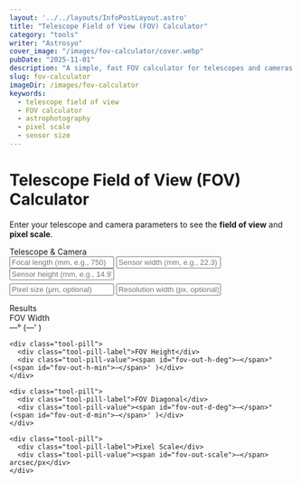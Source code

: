 ```yaml
---
layout: '../../layouts/InfoPostLayout.astro'
title: "Telescope Field of View (FOV) Calculator"
category: "tools"
writer: "Astrosyo"
cover_image: "/images/fov-calculator/cover.webp"
pubDate: "2025-11-01"
description: "A simple, fast FOV calculator for telescopes and cameras. Enter focal length and sensor size to get field of view and pixel scale."
slug: fov-calculator
imageDir: /images/fov-calculator
keywords:
  - telescope field of view
  - FOV calculator
  - astrophotography
  - pixel scale
  - sensor size
---
```


# Telescope Field of View (FOV) Calculator

Enter your telescope and camera parameters to see the **field of view** and **pixel scale**.

<div class="info-input-group">
  <label class="info-input-group-label">Telescope & Camera</label>

  <div class="info-input-row">
    <input id="fov-focal-mm" class="info-input-field" placeholder="Focal length (mm, e.g., 750)" />
    <input id="fov-sensor-w-mm" class="info-input-field" placeholder="Sensor width (mm, e.g., 22.3)" />
    <input id="fov-sensor-h-mm" class="info-input-field" placeholder="Sensor height (mm, e.g., 14.9)" />
  </div>

  <div class="info-input-row" style="margin-top:6px;">
    <input id="fov-pixel-size-um" class="info-input-field" placeholder="Pixel size (µm, optional)" />
    <input id="fov-res-w-px" class="info-input-field" placeholder="Resolution width (px, optional)" />
  </div>
</div>

<div class="info-input-group" style="margin-top:14px;">
  <label class="info-input-group-label">Results</label>

  <div class="info-input-row">
    <div class="tool-pill">
      <div class="tool-pill-label">FOV Width</div>
      <div class="tool-pill-value"><span id="fov-out-w-deg">—</span>° (<span id="fov-out-w-min">—</span>' )</div>
    </div>

    <div class="tool-pill">
      <div class="tool-pill-label">FOV Height</div>
      <div class="tool-pill-value"><span id="fov-out-h-deg">—</span>° (<span id="fov-out-h-min">—</span>' )</div>
    </div>

    <div class="tool-pill">
      <div class="tool-pill-label">FOV Diagonal</div>
      <div class="tool-pill-value"><span id="fov-out-d-deg">—</span>° (<span id="fov-out-d-min">—</span>' )</div>
    </div>

    <div class="tool-pill">
      <div class="tool-pill-label">Pixel Scale</div>
      <div class="tool-pill-value"><span id="fov-out-scale">—</span> arcsec/px</div>
    </div>
  </div>

  <div id="tool-note" class="tool-note"></div>
</div>


<script src="/interactive/fov-calculator/fov-calculator.js"></script>